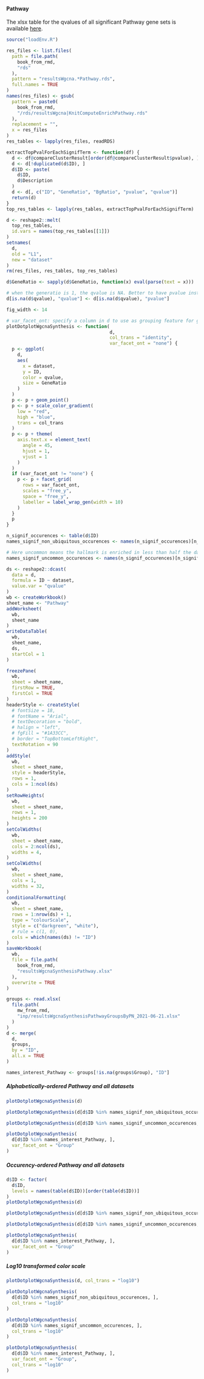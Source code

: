 #### Pathway {#resultsWgcnaSynthesisPathway}

The xlsx table for the qvalues of all significant Pathway gene sets is available [here](resultsWgcnaSynthesisPathway.xlsx).

```r
source("loadEnv.R")
```

```r
res_files <- list.files(
  path = file.path(
    book_from_rmd,
    "rds"
  ),
  pattern = "resultsWgcna.*Pathway.rds",
  full.names = TRUE
)
names(res_files) <- gsub(
  pattern = paste0(
    book_from_rmd,
    "/rds/resultsWgcna|KnitComputeEnrichPathway.rds"
  ),
  replacement = "",
  x = res_files
)
res_tables <- lapply(res_files, readRDS)

extractTopPvalForEachSignifTerm <- function(df) {
  d <- df@compareClusterResult[order(df@compareClusterResult$pvalue), ]
  d <- d[!duplicated(d$ID), ]
  d$ID <- paste(
    d$ID,
    d$Description
  )
  d <- d[, c("ID", "GeneRatio", "BgRatio", "pvalue", "qvalue")]
  return(d)
}
top_res_tables <- lapply(res_tables, extractTopPvalForEachSignifTerm)

d <- reshape2::melt(
  top_res_tables,
  id.vars = names(top_res_tables[[1]])
)
setnames(
  d,
  old = "L1",
  new = "dataset"
)
rm(res_files, res_tables, top_res_tables)

d$GeneRatio <- sapply(d$GeneRatio, function(x) eval(parse(text = x)))

# when the generatio is 1, the qvalue is NA. Better to have pvalue instead of NA for plotting
d[is.na(d$qvalue), "qvalue"] <- d[is.na(d$qvalue), "pvalue"]

fig_width <- 14

# var_facet_ont: specify a column in d to use as grouping feature for gene sets.
plotDotplotWgcnaSynthesis <- function(
                                      d,
                                      col_trans = "identity",
                                      var_facet_ont = "none") {
  p <- ggplot(
    d,
    aes(
      x = dataset,
      y = ID,
      color = qvalue,
      size = GeneRatio
    )
  )
  p <- p + geom_point()
  p <- p + scale_color_gradient(
    low = "red",
    high = "blue",
    trans = col_trans
  )
  p <- p + theme(
    axis.text.x = element_text(
      angle = 45,
      hjust = 1,
      vjust = 1
    )
  )
  if (var_facet_ont != "none") {
    p <- p + facet_grid(
      rows = var_facet_ont,
      scales = "free_y",
      space = "free_y",
      labeller = label_wrap_gen(width = 10)
    )
  }
  p
}

n_signif_occurences <- table(d$ID)
names_signif_non_ubiquitous_occurences <- names(n_signif_occurences)[n_signif_occurences != max(n_signif_occurences)]

# Here uncommon means the hallmark is enriched in less than half the datasets
names_signif_uncommon_occurences <- names(n_signif_occurences)[n_signif_occurences < median(n_signif_occurences)]

ds <- reshape2::dcast(
  data = d,
  formula = ID ~ dataset,
  value.var = "qvalue"
)
wb <- createWorkbook()
sheet_name <- "Pathway"
addWorksheet(
  wb,
  sheet_name
)
writeDataTable(
  wb,
  sheet_name,
  ds,
  startCol = 1
)

freezePane(
  wb,
  sheet = sheet_name,
  firstRow = TRUE,
  firstCol = TRUE
)
headerStyle <- createStyle(
  # fontSize = 18,
  # fontName = "Arial",
  # textDecoration = "bold",
  # halign = "left",
  # fgFill = "#1A33CC",
  # border = "TopBottomLeftRight",
  textRotation = 90
)
addStyle(
  wb,
  sheet = sheet_name,
  style = headerStyle,
  rows = 1,
  cols = 1:ncol(ds)
)
setRowHeights(
  wb,
  sheet = sheet_name,
  rows = 1,
  heights = 200
)
setColWidths(
  wb,
  sheet = sheet_name,
  cols = 2:ncol(ds),
  widths = 4,
)
setColWidths(
  wb,
  sheet = sheet_name,
  cols = 1,
  widths = 32,
)
conditionalFormatting(
  wb,
  sheet = sheet_name,
  rows = 1:nrow(ds) + 1,
  type = "colourScale",
  style = c("darkgreen", "white"),
  # rule = c(1, 0),
  cols = which(names(ds) != "ID")
)
saveWorkbook(
  wb,
  file = file.path(
    book_from_rmd,
    "resultsWgcnaSynthesisPathway.xlsx"
  ),
  overwrite = TRUE
)

groups <- read.xlsx(
  file.path(
    mw_from_rmd,
    "inp/resultsWgcnaSynthesisPathwayGroupsByPN_2021-06-21.xlsx"
  )
)
d <- merge(
  d,
  groups,
  by = "ID",
  all.x = TRUE
)

names_interest_Pathway <- groups[!is.na(groups$Group), "ID"]
```

##### Alphabetically-ordered Pathway and all datasets {#resultsWgcnaSynthesisPathwayAllDatasetsAlphabet}

```r
plotDotplotWgcnaSynthesis(d)
```

```r
plotDotplotWgcnaSynthesis(d[d$ID %in% names_signif_non_ubiquitous_occurences, ])
```

```r
plotDotplotWgcnaSynthesis(d[d$ID %in% names_signif_uncommon_occurences, ])
```

```r
plotDotplotWgcnaSynthesis(
  d[d$ID %in% names_interest_Pathway, ],
  var_facet_ont = "Group"
)
```

##### Occurency-ordered Pathway and all datasets {#resultsWgcnaSynthesisPathwayAllDatasetsOccurencyOrder}

```r
d$ID <- factor(
  d$ID,
  levels = names(table(d$ID))[order(table(d$ID))]
)
plotDotplotWgcnaSynthesis(d)
```

```r
plotDotplotWgcnaSynthesis(d[d$ID %in% names_signif_non_ubiquitous_occurences, ])
```

```r
plotDotplotWgcnaSynthesis(d[d$ID %in% names_signif_uncommon_occurences, ])
```

```r
plotDotplotWgcnaSynthesis(
  d[d$ID %in% names_interest_Pathway, ],
  var_facet_ont = "Group"
)
```

##### Log10 transformed color scale {#resultsWgcnaSynthesisPathwayAllDatasetsOccurencyOrderLog10Trans}

```r
plotDotplotWgcnaSynthesis(d, col_trans = "log10")
```

```r
plotDotplotWgcnaSynthesis(
  d[d$ID %in% names_signif_non_ubiquitous_occurences, ],
  col_trans = "log10"
)
```

```r
plotDotplotWgcnaSynthesis(
  d[d$ID %in% names_signif_uncommon_occurences, ],
  col_trans = "log10"
)
```

```r
plotDotplotWgcnaSynthesis(
  d[d$ID %in% names_interest_Pathway, ],
  var_facet_ont = "Group",
  col_trans = "log10"
)
```

